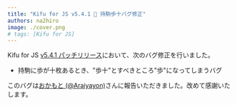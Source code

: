 ```yaml
---
title: "Kifu for JS v5.4.1 🎉 持駒歩十バグ修正"
authors: na2hiro
image: ./cover.png
# tags: [Kifu for JS]
---
```


Kifu for JS [v5.4.1 パッチリリース](https://github.com/na2hiro/Kifu-for-JS/releases/tag/v5.4.1)において、次のバグ修正を行いました。

- 持駒に歩が十枚あるとき、"歩十"とすべきところ"歩"になってしまうバグ

このバグは[おかもと (@Araiyayon)](https://x.com/Araiyayon)さんに報告いただきました。改めて感謝いたします。
